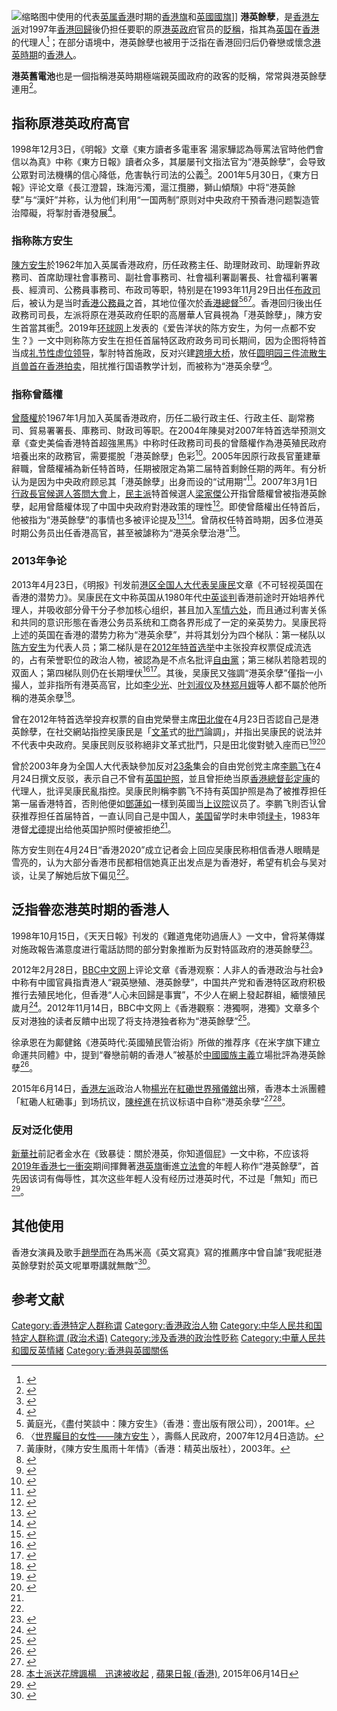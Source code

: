 {{Original research|条目|date=2022年5月}}
[[File:2014_Hong_Kong_new_year_march_11.jpg|缩略图]]中使用的代表[[英属香港|英属香港]]时期的[[香港旗|香港旗]]和[[英國國旗|英國國旗]]]]
'''港英餘孽'''，是[[香港左派|香港左派]]对1997年[[香港回歸|香港回歸]]後仍担任要职的原[[港英政府|港英政府]]官员的[[歧视语|貶稱]]，指其為[[英国|英国]]在[[香港|香港]]的代理人<ref>{{cite book |author1=王慧麟 |title=閱讀殖民地 |date=2005 |publisher=TOM (Cup Magazine) Pub. Limited |isbn=9789889840983 |page=69}}</ref>；在部分语境中，港英餘孽也被用于泛指在香港回归后仍眷戀或懷念[[港英時期|港英時期]]的[[香港人|香港人]]。

'''港英舊電池'''也是一個指稱港英時期極端親英國政府的政客的貶稱，常常與港英餘孽連用<ref>{{cite web |title=龍吟虎嘯：為港英舊電池更新換代 |url=https://orientaldaily.on.cc/cnt/news/20161225/00184_002.html |website=昔日東方 |accessdate=2022-04-28 |date=2016-12-25}}</ref>。

== 指称原港英政府高官 ==
{{multiple image
 | header = 被指称为“港英餘孽”的原港英政府高官
 | width = 150
 | image1 = Anson Chan larged 20051219.jpg
 | caption1 = 陳方安生，香港回归前任布政司，回归后任政務司司長
 | image2 = Donald Tsang WEF.jpg
 | caption2 = 曾蔭權，香港回归前任財政司，回归后历任財政司司長、政務司司長和行政長官
}}

1998年12月3日，《明報》文章《東方讀者多電車客 湯家驊認為辱罵法官時他們會信以為真》中称《東方日報》讀者众多，其屡屡刊文指法官为“港英餘孽”，会导致公眾對司法機構的信心降低，危害執行司法的公義<ref>{{cite news |title=東方讀者多電車客 湯家驊認為辱罵法官時他們會信以為真 |work=明報 |date=1998-12-03 |page=A7}}</ref>。2001年5月30日，《東方日報》评论文章《長江澄碧，珠海污濁，滬江攬勝，獅山傾頹》中将“港英餘孽”与“漢奸”并称，认为他们利用“一国两制”原则对中央政府干預香港问题製造管治障礙，将掣肘香港發展<ref>{{cite web |title=長江澄碧，珠海污濁，滬江攬勝，獅山傾頹（下篇）——論中央調控滬港命運乾坤大挪移 |url=http://home.on.cc/commentary2001/index02.html |website=東網-東方日報 |accessdate=2022-04-27 |date=2001-05-30}}</ref>。

=== 指称陈方安生 ===
[[陳方安生|陳方安生]]於1962年加入英属香港政府，历任政務主任、助理財政司、助理新界政務司、首席助理社會事務司、副社會事務司、社會福利署副署長、社會福利署署長、經濟司、公務員事務司、布政司等职，特别是在1993年11月29日出任[[布政司|布政司]]后，被认为是当时[[香港公務員|香港公務員]]之首，其地位僅次於[[香港總督|香港總督]]<ref name="ANSON_BIO">黃庭光，《盡付笑談中：陳方安生》（香港：壹出版有限公司），2001年。</ref><ref name="CHINA_BIO">〈[http://www.shouxian.gov.cn/zjsx/web_view.php?ty=253&id=124 世界矚目的女性——陳方安生] {{webarchive|url=https://web.archive.org/web/20090125001924/http://shouxian.gov.cn/zjsx/web_view.php?ty=253 |date=2009-01-25 }}〉，壽縣人民政府，2007年12月4日造訪。</ref><ref name="ANSON_BIO_2">黃康財，《陳方安生風雨十年情》（香港：精英出版社），2003年。</ref>。香港回归後出任政務司司長，左派将原在港英政府任职的高層華人官員視為「港英餘孽」，陳方安生首當其衝<ref>{{cite book | author=黃康財 | title=陳方安生風雨十年情 |location=香港 | publisher=精英出版社 | year=2003年}}</ref>。2019年[[环球网|环球网]]上发表的《爱告洋状的陈方安生，为何一点都不安生？》一文中则称陈方安生在担任首届特区政府政务司司长期间，因为企图将特首当成[[虚位元首|礼节性虚位领导]]，掣肘特首施政，反对兴建[[港珠澳大橋|跨境大桥]]，放任[[圆明园十二生肖兽首铜像#馬首、牛首、猴首、虎首、豬首|圆明园三件流散生肖兽首在香港拍卖]]，阻扰推行国语教学计划，而被称为“港英余孽”<ref>{{cite web |author1=妖刀妹 |title=爱告洋状的陈方安生，为何一点都不安生？ |url=https://3w.huanqiu.com/a/fe5d4b/9CaKrnKjlG5?s=a%2Ffe5d4b%2F9CaKrnKjlG5 |website=环球网 |accessdate=2022-05-03 |date=2019-03-27}}</ref>。

=== 指称曾蔭權 ===
[[曾蔭權|曾蔭權]]於1967年1月加入英属香港政府，历任二級行政主任、行政主任、副常務司、貿易署署長、庫務司、財政司等职。在2004年陳昊对2007年特首选举预测文章《查史美倫香港特首超強黑馬》中称时任政務司司長的曾蔭權作為港英殖民政府培養出來的政務官，需要擺脫「港英餘孽」色彩<ref>{{cite web |title=查史美倫香港特首超強黑馬 |url=https://www.businesstoday.com.tw/article/category//post/200411110010/ |website=今周刊 |accessdate=2022-04-27 |date=2004-11-11}}</ref>。2005年因原行政長官董建華辭職，曾蔭權補為新任特首時，任期被限定為第二届特首剩餘任期的两年。有分析认为是因为中央政府顾忌其「港英餘孽」出身而设的“试用期”<ref>{{cite book |author1=劉雲龍 |title=袖手憑欄集 |date=2018-02-01 |publisher=烏托港印書社 |page=85 |chapter=曾蔭權的試用期 2005年3月9日}}</ref>。2007年3月1日[[2007年香港特別行政區行政長官選舉#行政長官候選人答問大會|行政長官候選人答問大會]]上，[[民主派_(香港)|民主派]]特首候選人[[梁家傑|梁家傑]]公开指曾蔭權曾被指港英餘孽，起用曾蔭權体现了中国中央政府對港政策的理性<ref>{{cite web |title=特首候選人辯論，梁家傑好！，曾蔭權面黑發晦氣 |url=http://album.king-kong.org/newsblog/index.php?entry=entry070305-115718 |website=狒king news - 一日一蘋果 |accessdate=2022-04-30}}</ref>。即使曾蔭權出任特首后，他被指为“港英餘孽”的事情也多被评论提及<ref>{{cite web |title=一國兩制的痛苦與榮耀 — 香港回歸十週年 |url=https://www.cw.com.tw/article/5110300 |website=天下雜誌373期 |accessdate=2022-04-30 |date=2007-06-06}}</ref><ref>{{cite web |author1=盧斯達 |title=曾蔭權—赤地上最後的港英餘孽 |url=https://tw.news.yahoo.com/%E6%9B%BE%E8%94%AD%E6%AC%8A-%E8%B5%A4%E5%9C%B0%E4%B8%8A%E6%9C%80%E5%BE%8C%E7%9A%84%E6%B8%AF%E8%8B%B1%E9%A4%98%E5%AD%BD-160000153.html |website=Yahoo！新闻 |accessdate=2022-04-30 |date=2017-02-21}}</ref>。曾荫权任特首時期，因多位港英时期公务员出任香港高官，甚至被謔称为“港英余孽治港”<ref>{{cite web |author1=林保華 |title=林保華："港英餘孽"治港 |url=https://m.secretchina.com/news/b5/2007/09/22/212181.html |website=看中國 |accessdate=2022-04-30 |date=2007-09-22}}</ref>。

=== 2013年争论 ===
2013年4月23日，《明报》刊发前[[香港特别行政区全国人民代表大会代表|港区全国人大代表]][[吴康民|吴康民]]文章《不可轻视英国在香港的潜势力》。吴康民在文中称英国从1980年代[[中英談判|中英谈判]]香港前途时开始培养代理人，并吸收部分骨干分子参加核心组织，甚且加入[[秘密情報局|军情六处]]，而且通过利害关係和共同的意识形態在香港公务员系统和工商各界形成了一定的亲英势力。吴康民将上述的英国在香港的潜势力称为“港英余孽”，并将其划分为四个梯队：第一梯队以[[陳方安生|陈方安生]]为代表人员；第二梯队是在[[2012年香港特別行政區行政長官選舉|2012年特首选举]]中主张投弃权票促成流选的，占有荣誉职位的政治人物，被認為是不点名批评[[自由黨_(香港)|自由黨]]；第三梯队若隐若现的双面人；第四梯队则仍在长期埋伏<ref>{{cite news |title=不可轻视英国在香港的潜势力|author=吴康民 |url=https://www.guancha.cn/WuKangMin/2013_04_23_140551.shtml |accessdate=2021-12-02 |work=www.guancha.cn |archive-date=2021-12-02 |archive-url=https://web.archive.org/web/20211202085506/https://www.guancha.cn/WuKangMin/2013_04_23_140551.shtml |dead-url=no }}</ref><ref>{{cite web |title=吴康民撰文:不可轻视英国在香港的潜势力 |url=http://4g.zijing.org/?app=article&controller=article&action=show&contentid=449854 |website=香港紫荆网 |accessdate=2022-04-27}}</ref>。其後，吴康民又強調“港英余孽”僅指一小撮人，並非指所有港英高官，比如[[李少光|李少光]]、[[叶刘淑仪|叶刘淑仪]]及[[林郑月娥|林郑月娥]]等人都不屬於他所稱的港英余孽<ref name="驳火">{{cite web |title=香港3政坛元老就“港英余孽”论驳火 |url=http://news.takungpao.com/hkol/politics/2013-04/1571472.html |website=大公網 |accessdate=2022-04-27 |date=2013-04-25}}</ref>。

曾在2012年特首选举投弃权票的自由党榮譽主席[[田北俊|田北俊]]在4月23日否認自己是港英餘孽，在社交網站指控吴康民是「[[文化大革命|文革]]式的[[批鬥|批鬥]]論調」，并指出吴康民的说法并不代表中央政府。吴康民则反驳称絕非文革式批鬥，只是田北俊對號入座而已<ref>{{cite web |title=政情：康叔捉鬼港英餘孽冇碇匿 |url=https://orientaldaily.on.cc/cnt/news/20130424/mobile/odn-20130424-0424_00176_122.html |website=東網 |accessdate=2022-04-27 |date=2013-04-24}}</ref><ref>{{cite web |title=吳康民指自由黨是港英餘孽　田少反擊：佢係過氣老共 |url=http://www.passiontimes.hk/article/04-24-2013/2763 |website=熱血時報 |accessdate=2022-04-27 |date=2013-04-24}}</ref>

曾於2003年身为全国人大代表缺參加反对[[香港特別行政區基本法第二十三條|23条]]集会的自由党创党主席[[李鵬飛_(香港)|李鹏飞]]在4月24日撰文反驳，表示自己不曾有[[英国护照|英国护照]]，並且曾拒绝当原[[香港總督|香港總督]][[彭定康|彭定康]]的代理人，批评吴康民亂指控。吴康民則稱李鹏飞不持有英国护照是為了被推荐担任第一届香港特首，否則他便如[[鄧蓮如|鄧蓮如]]一樣到英國当[[英國上議院|上议院]]议员了。李鹏飞則否认曾获推荐担任首届特首，一直认同自己是中国人，[[美国|美国]]留学时未申领[[美国永久居民|绿卡]]，1983年港督[[尤德|尤德]]提出给他英国护照时便被拒绝<ref name="驳火" />。

陈方安生则在4月24日“香港2020”成立记者会上回应吴康民称相信香港人眼睛是雪亮的，认为大部分香港市民都相信她真正出发点是为香港好，希望有机会与吴对谈，让吴了解她后放下偏见<ref name="驳火" />。

== 泛指眷恋港英时期的香港人 ==
1998年10月15日，《天天日報》刊发的《難道鬼佬叻過唐人》一文中，曾将某傳媒对施政報告滿意度进行電話訪問的部分對象推断为反對特區政府的港英餘孽<ref>{{cite news |title=難道鬼佬叻過唐人 |work=天天日報 |date=1998-10-15}}</ref>。

2012年2月28日，[[BBC_News_中文|BBC中文网]]上评论文章《香港观察：人非人的香港政治与社会》中称有中國官員指責港人“親英戀殖、港英餘孽”，中国共产党和香港特区政府积极推行去殖民地化，但香港“人心未回歸是事實”，不少人在網上發起群組，緬懷殖民歲月<ref>{{cite web |author1=鄒頌華 |title=香港观察：人非人的香港政治与社会 |url=https://www.bbc.com/zhongwen/trad/hong_kong_review/2012/02/120228_hkreivew_politics |website=BBC news 中文 |accessdate=2022-04-27 |date=2012-02-28}}</ref>。2012年11月14日，BBC中文网上《香港觀察：港獨啊，港獨》文章多个反对港独的读者反饋中出现了将支持港独者称为“港英餘孽”<ref>{{cite web |author1=呂意 |title=香港觀察：港獨啊，港獨 |url=https://www.bbc.com/zhongwen/trad/hong_kong_review/2012/11/121114_hkreview_hk_independence |website=BBC news 中文 |accessdate=2022-04-27 |date=2012-11-14}}</ref>。

徐承恩在为鄺健銘《港英時代:英國殖民管治術》所做的推荐序《在米字旗下建立命運共同體》中，提到“眷戀前朝的香港人”被基於[[中國國族主義|中國國族主義]]立場批評為港英餘孽<ref>{{cite book |author1=鄺健銘 |title=港英時代——英國殖民管治術（增修版） |publisher=天窗出版 |page=20 |chapter=徐承恩推荐序《在米字旗下建立命運共同體》}}</ref>。

2015年6月14日，[[香港親共團體|香港左派]]政治人物[[楊光_(1926年)|楊光]]在[[紅磡|紅磡]][[世界殯儀舘|世界殯儀舘]]出殯，香港本土派團體「紅磡人紅磡事」到场抗议，[[陳梓進|陳梓進]]在抗议标语中自称“港英余孽”<ref>{{cite news|title=【楊光出殯】本土派「菠蘿」諷指示放炸彈|url=http://hk.apple.nextmedia.com/realtime/news/20150614/53851840|agency=蘋果日報|date=2015-06-14|accessdate=2016-10-24|archive-date=2017-09-13|archive-url=https://web.archive.org/web/20170913140058/http://hk.apple.nextmedia.com/realtime/news/20150614/53851840|dead-url=no}}</ref><ref>[http://hk.apple.nextmedia.com/news/art/20150614/19183886 本土派送花牌諷楊　迅速被收起] {{Wayback|url=http://hk.apple.nextmedia.com/news/art/20150614/19183886 |date=20170913135853 }}, [[蘋果日報_(香港)|蘋果日報 (香港)]], 2015年06月14日</ref>。

=== 反对泛化使用 ===
[[新华社|新華社]]前記者金水在《致暴徒：關於港英，你知道個屁》一文中称，不应该将[[2019年香港七一衝突|2019年香港七一衝突]]期间揮舞著[[港英旗|港英旗]]衝進[[立法會_(香港)|立法會]]的年輕人称作“港英餘孽”，首先因该词有侮辱性，其次这些年輕人没有经历过港英时代，不过是「無知」而已<ref>{{cite web |author1=金水 |title=致暴徒：關於港英，你知道個屁 |url=https://www.thinkhk.com/article/2019-07/04/35201.html |website=思考香港 |accessdate=2022-04-30 |date=2019-07-04}}</ref>。

== 其他使用 ==
香港女演員及歌手[[趙學而|趙學而]]在為馬米高《英文寫真》寫的推薦序中曾自謔“我呢挺港英餘孽對於英文呢單嘢講就無敵”<ref>{{cite book |author1=馬米高 |title=英文寫真 |date=2020 |publisher=日閱堂 |page=10}}</ref>。

== 参考文献 ==
{{Reflist|30em}}

[[Category:香港特定人群称谓|Category:香港特定人群称谓]]
[[Category:香港政治人物|Category:香港政治人物]]
[[Category:中华人民共和国特定人群称谓_(政治术语)|Category:中华人民共和国特定人群称谓 (政治术语)]]
[[Category:涉及香港的政治性贬称|Category:涉及香港的政治性贬称]]
[[Category:中華人民共和國反英情緒|Category:中華人民共和國反英情緒]]
[[Category:香港與英國關係|Category:香港與英國關係]]